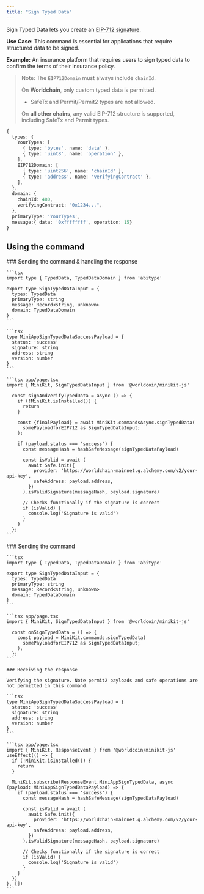 ```yaml
---
title: "Sign Typed Data"
---
```


Sign Typed Data lets you create an [EIP-712 signature](https://eips.ethereum.org/EIPS/eip-712).

**Use Case:** This command is essential for applications that require structured data to be signed.

**Example:** An insurance platform that requires users to sign typed data to confirm the terms of their insurance policy.

> Note: The `EIP712Domain` must always include `chainId`.
>
> On **Worldchain**, only custom typed data is permitted.
>
> -   SafeTx and Permit/Permit2 types are not allowed.
>
> On **all other chains**, any valid EIP-712 structure is supported, including SafeTx and Permit types.

```ts
{
  types: {
    YourTypes: [
      { type: 'bytes', name: 'data' },
      { type: 'uint8', name: 'operation' },
    ],
    EIP712Domain: [
      { type: 'uint256', name: 'chainId' },
      { type: 'address', name: 'verifyingContract' },
    ],
  },
  domain: {
    chainId: 480,
    verifyingContract: "0x1234...",
  },
  primaryType: 'YourTypes',
  message:{ data: '0xffffffff', operation: 15}
}
```

## Using the command

<Tabs>
  <Tab title="Async handlers">
    ### Sending the command & handling the response

    ```tsx
    import type { TypedData, TypedDataDomain } from 'abitype'

    export type SignTypedDataInput = {
      types: TypedData
      primaryType: string
      message: Record<string, unknown>
      domain: TypedDataDomain
    }
    ```

    ```tsx
    type MiniAppSignTypedDataSuccessPayload = {
      status: 'success'
      signature: string
      address: string
      version: number
    }
    ```

    ```tsx app/page.tsx
    import { MiniKit, SignTypedDataInput } from '@worldcoin/minikit-js'

      const signAndVerifyTypedData = async () => {
        if (!MiniKit.isInstalled()) {
          return
        }

        const {finalPayload} = await MiniKit.commandsAsync.signTypedData(
          somePayloadforEIP712 as SignTypedDataInput;
        );

        if (payload.status === 'success') {
          const messageHash = hashSafeMessage(signTypedDataPayload)

          const isValid = await (
            await Safe.init({
              provider: 'https://worldchain-mainnet.g.alchemy.com/v2/your-api-key',
              safeAddress: payload.address,
            })
          ).isValidSignature(messageHash, payload.signature)

          // Checks functionally if the signature is correct
          if (isValid) {
            console.log('Signature is valid')
          }
        }
      };
    ```
  </Tab>

  <Tab title="Event listeners">
    ### Sending the command

    ```tsx
    import type { TypedData, TypedDataDomain } from 'abitype'

    export type SignTypedDataInput = {
      types: TypedData
      primaryType: string
      message: Record<string, unknown>
      domain: TypedDataDomain
    }
    ```

    ```tsx app/page.tsx
    import { MiniKit, SignTypedDataInput } from '@worldcoin/minikit-js'

      const onSignTypedData = () => {
        const payload = MiniKit.commands.signTypedData(
          somePayloadforEIP712 as SignTypedDataInput;
        );
      };
    ```

    ### Receiving the response

    Verifying the signature. Note permit2 payloads and safe operations are not permitted in this command.

    ```tsx
    type MiniAppSignTypedDataSuccessPayload = {
      status: 'success'
      signature: string
      address: string
      version: number
    }
    ```

    ```tsx app/page.tsx
    import { MiniKit, ResponseEvent } from '@worldcoin/minikit-js'
    useEffect(() => {
      if (!MiniKit.isInstalled()) {
        return
      }

      MiniKit.subscribe(ResponseEvent.MiniAppSignTypedData, async (payload: MiniAppSignTypedDataPayload) => {
        if (payload.status === 'success') {
          const messageHash = hashSafeMessage(signTypedDataPayload)

          const isValid = await (
            await Safe.init({
              provider: 'https://worldchain-mainnet.g.alchemy.com/v2/your-api-key',
              safeAddress: payload.address,
            })
          ).isValidSignature(messageHash, payload.signature)

          // Checks functionally if the signature is correct
          if (isValid) {
            console.log('Signature is valid')
          }
        }
      })
    }, [])
    ```
  </Tab>
</Tabs>